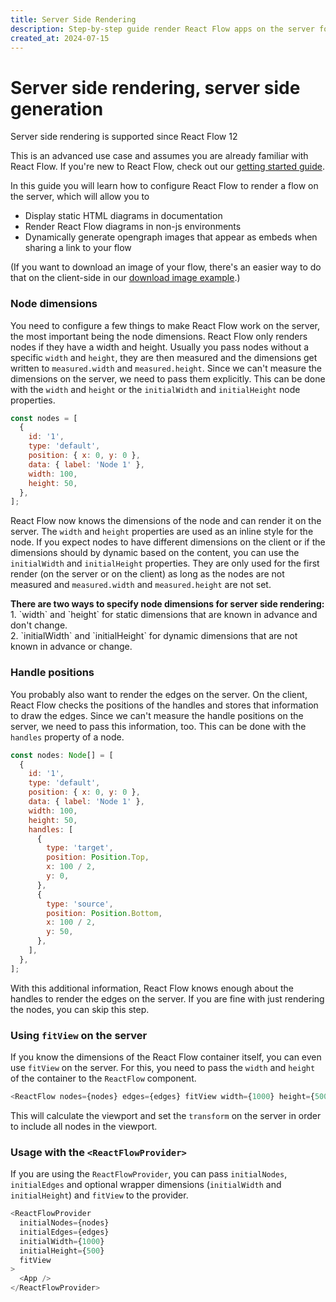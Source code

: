 ```yaml
---
title: Server Side Rendering
description: Step-by-step guide render React Flow apps on the server for displaying static flows, dynamically generating images from flows, or rendering graphs in non-javascript environments
created_at: 2024-07-15
---
```


# Server side rendering, server side generation


<Callout type="info">
  Server side rendering is supported since React Flow 12
</Callout>

This is an advanced use case and assumes you are already familiar with React Flow. If you're new to React Flow, check out our [getting started guide](/learn/getting-started/installation-and-requirements).

In this guide you will learn how to configure React Flow to render a flow on the server, which will allow you to

- Display static HTML diagrams in documentation
- Render React Flow diagrams in non-js environments
- Dynamically generate opengraph images that appear as embeds when sharing a link to your flow

(If you want to download an image of your flow, there's an easier way to do that on the client-side in our [download image example](/examples/misc/download-image).)

### Node dimensions

You need to configure a few things to make React Flow work on the server, the most important being the node dimensions. React Flow only renders nodes if they have a width and height. Usually you pass nodes without a specific `width` and `height`, they are then measured and the dimensions get written to `measured.width` and `measured.height`. Since we can't measure the dimensions on the server, we need to pass them explicitly. This can be done with the `width` and `height` or the `initialWidth` and `initialHeight` node properties.

```js
const nodes = [
  {
    id: '1',
    type: 'default',
    position: { x: 0, y: 0 },
    data: { label: 'Node 1' },
    width: 100,
    height: 50,
  },
];
```

React Flow now knows the dimensions of the node and can render it on the server. The `width` and `height` properties are used as an inline style for the node. If you expect nodes to have different dimensions on the client or if the dimensions should by dynamic based on the content, you can use the `initialWidth` and `initialHeight` properties. They are only used for the first render (on the server or on the client) as long as the nodes are not measured and `measured.width` and `measured.height` are not set.

<Callout type="default">
  <strong>
    There are two ways to specify node dimensions for server side rendering:
  </strong>
  <div>
    1. `width` and `height` for static dimensions that are known in advance and
    don't change.
  </div>
  <div>
    2. `initialWidth` and `initialHeight` for dynamic dimensions that are not
    known in advance or change.
  </div>
</Callout>

### Handle positions

You probably also want to render the edges on the server. On the client, React Flow checks the positions of the handles and stores that information to draw the edges. Since we can't measure the handle positions on the server, we need to pass this information, too. This can be done with the `handles` property of a node.

```js
const nodes: Node[] = [
  {
    id: '1',
    type: 'default',
    position: { x: 0, y: 0 },
    data: { label: 'Node 1' },
    width: 100,
    height: 50,
    handles: [
      {
        type: 'target',
        position: Position.Top,
        x: 100 / 2,
        y: 0,
      },
      {
        type: 'source',
        position: Position.Bottom,
        x: 100 / 2,
        y: 50,
      },
    ],
  },
];
```

With this additional information, React Flow knows enough about the handles to render the edges on the server. If you are fine with just rendering the nodes, you can skip this step.

### Using `fitView` on the server

If you know the dimensions of the React Flow container itself, you can even use `fitView` on the server. For this, you need to pass the `width` and `height` of the container to the `ReactFlow` component.

```js
<ReactFlow nodes={nodes} edges={edges} fitView width={1000} height={500} />
```

This will calculate the viewport and set the `transform` on the server in order to include all nodes in the viewport.

### Usage with the `<ReactFlowProvider>`

If you are using the `ReactFlowProvider`, you can pass `initialNodes`, `initialEdges` and optional wrapper dimensions (`initialWidth` and `initialHeight`) and `fitView` to the provider.

```js
<ReactFlowProvider
  initialNodes={nodes}
  initialEdges={edges}
  initialWidth={1000}
  initialHeight={500}
  fitView
>
  <App />
</ReactFlowProvider>
```
